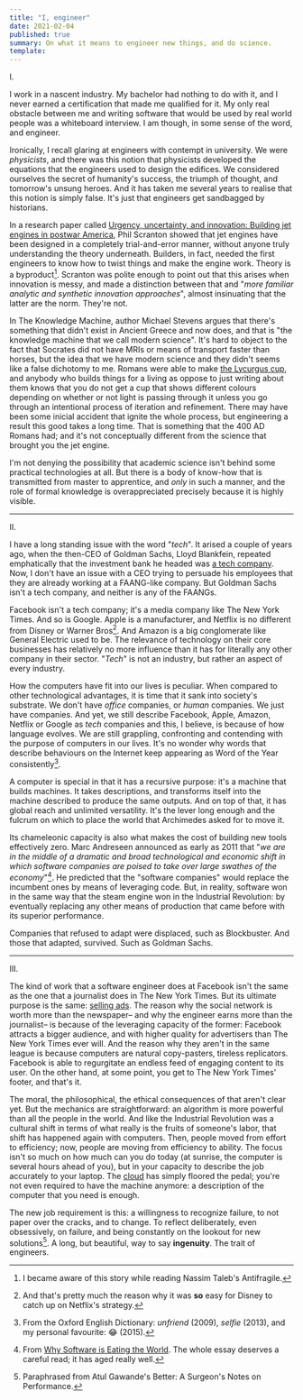 ```yaml
---
title: "I, engineer"
date: 2021-02-04
published: true
summary: On what it means to engineer new things, and do science.
template: 
---
```


I.

I work in a nascent industry. My bachelor had nothing to do with it, and I never earned a certification that made me qualified for it.
My only real obstacle between me and writing software that would be used by real world people was a whiteboard interview.
I am though, in some sense of the word, and engineer.

Ironically, I recall glaring at engineers with contempt in university. We were _physicists_, and there was this notion that physicists
developed the equations that the engineers used to design the edifices. We considered ourselves the secret of humanity's success,
the triumph of thought, and tomorrow's unsung heroes. And it has taken me several years to realise that this notion is simply false.
It's just that engineers get sandbagged by historians.

In a research paper called [Urgency, uncertainty, and innovation: Building jet engines in postwar America](https://sci-hub.st/10.1177/1744935906064096),
Phil Scranton showed that jet engines have been designed in a completely trial-and-error manner, without anyone truly understanding the theory underneath.
Builders, in fact, needed the first engineers to know how to twist things and make the engine work. Theory is a byproduct[^1].
Scranton was polite enough to point out that this arises when innovation is messy, and made a distinction between that and
"_more familiar analytic and synthetic innovation approaches_", almost insinuating that the latter are the norm. They're not.

In <book>The Knowledge Machine</book>, author Michael Stevens argues that there's something that didn't exist in Ancient Greece and now does,
and that is "the knowledge machine that we call modern science". It's hard to object to the fact that Socrates did not have MRIs
or means of transport faster than horses, but the idea that we have modern science and they didn't seems like a false dichotomy to me.
Romans were able to make [the Lycurgus cup](https://en.wikipedia.org/wiki/Lycurgus_Cup), and anybody who builds things for a living as oppose
to just writing about them knows that you do not get a cup that shows different colours depending on whether or not
light is passing through it unless you go through an intentional process of iteration and refinement. There may have been
some inicial accident that ignite the whole process, but engineering a result this good takes a long time. That is something
that the 400 AD Romans had; and it's not conceptually different from the science that brought you the jet engine.

I'm not denying the possibility that academic science isn't behind some practical technologies at all. But there is a body
of know-how that is transmitted from master to apprentice, and _only_ in such a manner, and the role of formal knowledge
is overappreciated precisely because it is highly visible.

---

II.

I have a long standing issue with the word "_tech_". It arised a couple of years ago, when the then-CEO of Goldman Sachs,
Lloyd Blankfein, repeated emphatically that the investment bank he headed was [a tech company](https://www.businessinsider.com/goldman-sachs-has-more-engineers-than-facebook-2015-4).
Now, I don't have an issue with a CEO trying to persuade his employees that they are already working
at a FAANG-like company. But Goldman Sachs isn't a tech company, and neither is any of the FAANGs.

Facebook isn't a tech company; it's a media company like The New York Times. And so is Google. Apple is a manufacturer,
and Netflix is no different from Disney or Warner Bros[^2]. And Amazon is a big conglomerate like General Electric used to be. The relevance of technology on their core businesses
has relatively no more influence than it has for literally any other company in their sector. "_Tech_" is not an industry,
but rather an aspect of every industry.

How the computers have fit into our lives is peculiar. When compared to other technological advantages, it is time that it
sank into society's substrate. We don't have _office_ companies, or _human_ companies. We just have companies. And yet,
we still describe Facebook, Apple, Amazon, Netflix or Google as _tech_ companies and this, I believe, is because of how language evolves.
We are still grappling, confronting and contending with the purpose of computers in our lives. It's no wonder
why words that describe behaviours on the Internet keep appearing as Word of the Year consistently[^3].

A computer is special in that it has a recursive purpose: it's a machine that builds machines. It takes descriptions, and transforms
itself into the machine described to produce the same outputs. And on top of that, it has global reach and unlimited versatility.
It's the lever long enough and the fulcrum on which to place the world that Archimedes asked for to move it.

Its chameleonic capacity is also what makes the cost of building new tools effectively zero. Marc Andreseen announced
as early as 2011 that "_we are in the middle of a dramatic and broad technological and economic shift in which software
companies are poised to take over large swathes of the economy_"[^4].
He predicted that the "software companies" would replace the incumbent ones by means of leveraging code. But, in reality,
software won in the same way that the steam engine won in the Industrial Revolution: by eventually replacing any other means
of production that came before with its superior performance.

Companies that refused to adapt were displaced, such as Blockbuster. And those that adapted, survived. Such as Goldman Sachs.

---

III.

The kind of work that a software engineer does at Facebook isn't the same as the one that a journalist does in The New York Times.
But its ultimate purpose is the same: [selling ads](https://www.youtube.com/watch?v=n2H8wx1aBiQ). The reason why the social network
is worth more than the newspaper&ndash; and why the engineer earns more than the journalist&ndash; is because of the leveraging
capacity of the former: Facebook attracts a bigger audience, and with higher quality for advertisers than The New York Times
ever will. And the reason why they aren't in the same league is because computers are natural copy-pasters, tireless replicators.
Facebook is able to regurgitate an endless feed of engaging content to its user. On the other hand, at some point, you get to The New York Times'
footer, and that's it.

The moral, the philosophical, the ethical consequences of that aren't clear yet. But the mechanics are straightforward:
an algorithm is more powerful than all the people in the world. And like the Industrial Revolution was a cultural shift
in terms of what really is the fruits of someone's labor, that shift has happened again with computers. Then, people moved
from effort to efficiency; now, people are moving from efficiency to ability. The focus isn't so much on how much can you
do today (at sunrise, the computer is several hours ahead of you), but in your capacity to describe the job accurately to your laptop.
The [cloud](https://en.wikipedia.org/wiki/Cloud_computing) has simply floored the pedal; you're not even required
to have the machine anymore: a description of the computer that you need is enough.

The new job requirement is this: a willingness to recognize failure, to not paper over the cracks, and to change. To reflect
deliberately, even obsessively, on failure, and being constantly on the lookout for new solutions[^5].
A long, but beautiful, way to say **ingenuity**. The trait of engineers.

[^1]: I became aware of this story while reading Nassim Taleb's <book>Antifragile</book>.
[^2]: And that's pretty much the reason why it was **so** easy for Disney to catch up on Netflix's strategy.
[^3]: From the Oxford English Dictionary: _unfriend_ (2009), _selfie_ (2013), and my personal favourite: 😂 (2015).
[^4]: From [Why Software is Eating the World](https://a16z.com/2011/08/20/why-software-is-eating-the-world/). The whole essay deserves a careful read; it has aged really well.
[^5]: Paraphrased from Atul Gawande's <book>Better: A Surgeon's Notes on Performance</book>.

